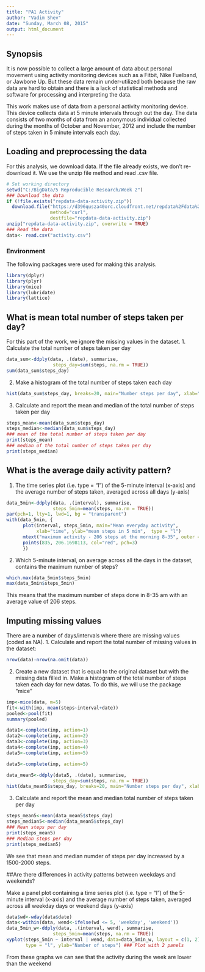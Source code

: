 ```yaml
---
title: "PA1 Activity"
author: "Vadim Shev"
date: "Sunday, March 08, 2015"
output: html_document
---
```


## Synopsis
It is now possible to collect a large amount of data about personal movement 
using activity monitoring devices such as a Fitbit, Nike Fuelband, or Jawbone Up. 
But these data remain under-utilized both because the raw data are hard to obtain 
and there is a lack of statistical methods and software for processing and interpreting the data.

This work makes use of data from a personal activity monitoring device. 
This device collects data at 5 minute intervals through out the day. 
The data consists of two months of data from an anonymous individual collected during the months 
of October and November, 2012 and include the number of steps taken in 5 minute intervals each day.

## Loading and preprocessing the data

For this analysis, we download data. If the file already exists,
we don’t re-download it. We use the unzip file method and read .csv file.

```r
# Set working directory
setwd("C:/BigData/5 Reproducible Research/Week 2")
### Download the data
if (!file.exists("repdata-data-activity.zip"))
  download.file("https://d396qusza40orc.cloudfront.net/repdata%2Fdata%2Factivity.zip)",
                method="curl",
                destfile="repdata-data-activity.zip")
unzip("repdata-data-activity.zip", overwrite = TRUE)
### Read the data
data<- read.csv("activity.csv")
```

### Environment
The following packages were used for making this analysis.

```r
library(dplyr)
library(plyr)
library(mice)
library(lubridate)
library(lattice)
```

## What is mean total number of steps taken per day?
For this part of the work, we ignore the missing values in the dataset.
1. Calculate the total number of steps taken per day
```r
data_sum<-ddply(data, .(date), summarise, 
                 steps_day=sum(steps, na.rm = TRUE))
sum(data_sum$steps_day)
```

2. Make a histogram of the total number of steps taken each day
```r
hist(data_sum$steps_day, breaks=20, main="Number steps per day", xlab="")
```

3. Calculate and report the mean and median of the total number of steps taken per day

```r
steps_mean<-mean(data_sum$steps_day)                 
steps_median<-median(data_sum$steps_day)       
### mean of the total number of steps taken per day
print(steps_mean)
### median of the total number of steps taken per day
print(steps_median)
```

## What is the average daily activity pattern?
1. The time series plot (i.e. type = "l") of the 5-minute interval (x-axis) and the average number of steps taken, averaged across all days (y-axis)
```r
data_5min<-ddply(data, .(interval), summarise, 
                 steps_5min=mean(steps, na.rm = TRUE))
par(pch=1, lty=1, lwd=1, bg = "transparent")
with(data_5min, {
      plot(interval, steps_5min, main="Mean everyday activity", 
           xlab="time", ylab="mean steps in 5 min",  type = "l")
      mtext("maximum activity - 206 steps at the morning 8-35", outer = F)
      points(835, 206.1698113, col="red", pch=3)
      })
```

2. Which 5-minute interval, on average across all the days in the dataset, contains the maximum number of steps?
```r
which.max(data_5min$steps_5min)
max(data_5min$steps_5min)
```
This means that the maximum number of steps done in 8-35 am with an average value of 206 steps.

## Imputing missing values

There are a number of days/intervals where there are missing values (coded as NA). 
1. Calculate and report the total number of missing values in the dataset:
```r
nrow(data)-nrow(na.omit(data))
```

2. Create a new dataset that is equal to the original dataset but with the missing data filled in.
Make a histogram of the total number of steps taken each day for new datas.
To do this, we will use the package "mice"
```r
imp<-mice(data, m=5)
fit<-with(imp, mean(steps~interval+date))
pooled<-pool(fit)
summary(pooled)

data1<-complete(imp, action=1)
data2<-complete(imp, action=2)
data3<-complete(imp, action=3)
data4<-complete(imp, action=4)
data5<-complete(imp, action=5)

data5<-complete(imp, action=5)

data_mean5<-ddply(data5, .(date), summarise, 
                 steps_day=sum(steps, na.rm = TRUE))
hist(data_mean5$steps_day, breaks=20, main="Number steps per day", xlab="")
```

3. Calculate and report the mean and median total number of steps taken per day

```r
steps_mean5<-mean(data_mean5$steps_day)                 
steps_median5<-median(data_mean5$steps_day) 
### Mean steps per day
print(steps_mean5)
### Median steps per day
print(steps_median5)
```
We see that mean and median numder of steps per day increased by a 1500-2000 steps.

##Are there differences in activity patterns between weekdays and weekends?

Make a panel plot containing a time series plot (i.e. type = "l") of the 5-minute interval (x-axis)
and the average number of steps taken, averaged across all weekday days or weekend days (y-axis)
```r
data$wd<-wday(data$date)
data<-within(data, wend<-ifelse(wd <= 5, 'weekday', 'weekend'))
data_5min_w<-ddply(data, .(interval, wend), summarise, 
                 steps_5min=mean(steps, na.rm = TRUE))
xyplot(steps_5min ~ interval | wend, data=data_5min_w, layout = c(1, 2), 
       type = "l", ylab="Namber of steps") ### Plot with 2 panels
```
From these graphs we can see that the activity during the week are lower than the weekend


